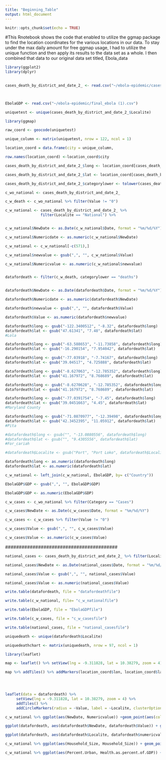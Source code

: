 ```yaml
---
title: "Beginning_Table"
output: html_document
---
```



```r
knitr::opts_chunk$set(echo = TRUE)
```

#This Rnotebook shows the code that enabled to utilize the ggmap package to find the location coordinates for the various locations in our data. To stay under the max daily amount for free ggmap usage, I had to utilize the unique function and then apply its results to the data set as a whole. I then combined that data to our original data set titled, Ebola_data

```r

library(ggplot2)
library(dplyr)
 
```
```r

cases_death_by_district_and_date_2_ <- read.csv("~/ebola-epidemic/cases_death_by_district_and_date(2).csv", stringsAsFactors=FALSE)

 
```

```r
EbolaGDP <- read.csv("~/ebola-epidemic/final_ebola (1).csv")
```


```r

uniquetest <- unique(cases_death_by_district_and_date_2_$Localite) 


```
 

```r

library(ggmap)


```

```r
raw_coord <- geocode(uniquetest)

```

```r
unique_column <- matrix(uniquetest, nrow = 122, ncol = 1)
```
```r
location_coord = data.frame(city = unique_column,                              lat = raw_coord$lat, lon = raw_coord$lon)
```

```r
row.names(location_coord) <-location_coord$city
```

```r
cases_death_by_district_and_date_2_$long <- location_coord[cases_death_by_district_and_date_2_$Localite, "lon"]
```
```r
cases_death_by_district_and_date_2_$lat <- location_coord[cases_death_by_district_and_date_2_$Localite, "lat"]
```

```r
cases_death_by_district_and_date_2_$categorylower <- tolower(cases_death_by_district_and_date_2_$Category)
```


```r
c_wo_national <- cases_death_by_district_and_date_2_                                                           %>% filter(Localite != "National")                                                                          %>% filter(Localite != "National  ")                                                                        %>% filter(Localite != "Mamou")                                                                             %>% filter(Localite != "Lab_")                                                                              %>% filter(Localite != "Kati")                                                                              %>% filter(Localite != "Tougu_")                                                                            %>%  filter(Localite != "Dabola and Djingaraye")                                                            %>% filter(Localite != "For_cariah")
```
```r
c_w_death <- c_wo_national %>% filter(Value != "0")
```




```r
c_w_national <- cases_death_by_district_and_date_2_ %>%            
                filter(Localite == "National") %>%                                      filter(categorylower == "deaths") 
```
```r

```

```r
c_w_national$NewDate <- as.Date(c_w_national$Date, format = "%m/%d/%Y")
```

```r
c_w_national$Numericdate <- as.numeric(c_w_national$NewDate)
```
```r
c_w_national <- c_w_national[-c(571),]
```


```r
c_w_national$newvalue <- gsub(",", "", c_w_national$Value)
```

```r
c_w_national$Numericvalue <- as.numeric(c_w_national$newvalue)
```
```r

```


```r
datafordeath <- filter(c_w_death, categorylower == "deaths")
```
```r

```
```r
datafordeath$NewDate <- as.Date(datafordeath$Date, format = "%m/%d/%Y")
```

```r
datafordeath$Numericdate <- as.numeric(datafordeath$NewDate)
```
```r
datafordeath$newvalue <- gsub(",", "", datafordeath$Value)
```
```r
datafordeath$Value <- as.numeric(datafordeath$newvalue)
```

```r
datafordeath$long <- gsub("-122.3400512", "-8.32", datafordeath$long)
datafordeath$lat <- gsub("47.61341", "7.48", datafordeath$lat)
#Lola
```
```r
datafordeath$long <- gsub("-63.588653", "-11.73858", datafordeath$long)
datafordeath$lat <- gsub("-16.290154", "7.954042", datafordeath$lat)
```

```r
datafordeath$long <- gsub("-77.03918", "-7.74167", datafordeath$long)
datafordeath$lat <- gsub("39.04517", "4.725888", datafordeath$lat)
```

```r
datafordeath$long <- gsub("-8.627063", "-12.785352", datafordeath$long)
datafordeath$lat <- gsub("41.167972", "8.768689", datafordeath$lat)

```

```r
datafordeath$long <- gsub("-8.6270628", "-12.785352", datafordeath$long)
datafordeath$lat <- gsub("41.167972", "8.768689", datafordeath$lat)

```
```r
datafordeath$long <- gsub("-77.0391754", "-7.45", datafordeath$long)
datafordeath$lat <- gsub("39.0451663", "4.45", datafordeath$lat)
#Maryland County 
```
```r
datafordeath$long <- gsub("-71.0870977", "-12.39498", datafordeath$long)
datafordeath$lat <- gsub("42.3452395", "11.05912", datafordeath$lat)
#Pita
```
```r
#datafordeath$long <- gsub("", "-13.0880556", datafordeath$long)
#datafordeath$lat <- gsub("", "9.4305556", datafordeath$lat)
#For_cariah
```

```r
#datafordeath$Localite <- gsub("Port", "Port Loko", datafordeath$Localite)
```

```r
datafordeath$long <- as.numeric(datafordeath$long)
datafordeath$lat <- as.numeric(datafordeath$lat)
```

```r
c_w_national <- left_join(c_w_national, EbolaGDP, by= c("Country"))
```

###############

```r
EbolaGDP$GDP <- gsub(",", "", EbolaGDP$GDP)
```

```r
EbolaGDP$GDP <- as.numeric(EbolaGDP$GDP)
```

##################


 
```r
c_w_cases <- c_wo_national %>% filter(Category == "Cases")
```


```r
c_w_cases$NewDate <- as.Date(c_w_cases$Date, format = "%m/%d/%Y")
```


```r
c_w_cases <- c_w_cases %>% filter(Value != "0")
```


```r
c_w_cases$Value <- gsub(",", "", c_w_cases$Value)
```


```r
c_w_cases$Value <- as.numeric(c_w_cases$Value)
```


 #########################################
 
 
```r
national_cases <- cases_death_by_district_and_date_2_ %>% filter(Localite == "National")  %>%                                  filter(Category == "Cases")
```

```r

national_cases$NewDate <- as.Date(national_cases$Date, format = "%m/%d/%Y")

```


```r
national_cases$Value <- gsub(",", "", national_cases$Value)
```

```r
national_cases$Value <- as.numeric(national_cases$Value)

```

################################################


```r
write.table(datafordeath, file = "datafordeathfile")
```

```r
write.table(c_w_national, file= "c_w_nationalfile")
```

```r
write.table(EbolaGDP, file = "EbolaGDPfile")
```

```r
write.table(c_w_cases, file = "c_w_casesfile")
```

```r
write.table(national_cases, file = "national_casesfile")
```


#################################

```r
uniquedeath <- unique(datafordeath$Localite)
```

```r
uniquedeathchart <- matrix(uniquedeath, nrow = 97, ncol = 1)
```


```r
library(leaflet)

map <- leaflet() %>% setView(lng = -9.311828, lat = 10.38279, zoom = 4) 

map %>% addTiles() %>% addMarkers(location_coord$lon, location_coord$lat)


 
```

```r
leaflet(data = datafordeath) %>% 
     setView(lng = -9.311828, lat = 10.38279, zoom = 4) %>% 
     addTiles() %>% 
     addCircleMarkers(radius = ~Value, label = ~Localite, clusterOptions = markerClusterOptions())
```

```r
c_w_national %>% ggplot(aes(NewDate, Numericvalue)) +geom_point(aes(colour=Country))
```

```r
ggplot(datafordeath, aes(datafordeath$NewDate, datafordeath$Value)) + geom_point(aes(colour=Localite, alpha=0.5))
```
```r
ggplot(datafordeath, aes(datafordeath$Localite, datafordeath$numericvalue)) + geom_bar(stat = "identity")

```

```r
c_w_national %>% ggplot(aes(Household_Size, Household_Size)) + geom_point(aes(colour=Country))
```

```r
c_w_national %>% ggplot(aes(Percent.Urban, Health.as.percent.of.GDP)) + geom_point(aes(size=GDP.x, colour=Country))
```

